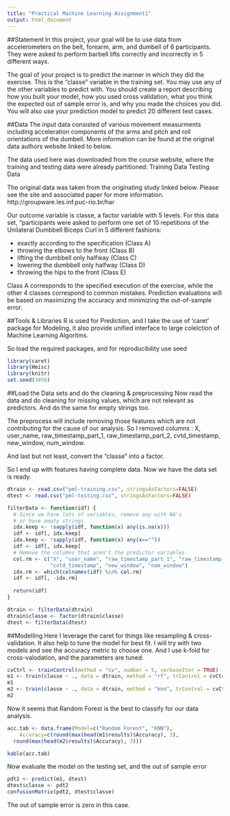```yaml
---
title: "Practical Machine Learning Assignment1"
output: html_document
---
```

##Statement
In this project, your goal will be to use data from accelerometers on the belt, forearm, arm, and dumbell of 6 participants. 
They were asked to perform barbell lifts correctly and incorrectly in 5 different ways.

The goal of your project is to predict the manner in which they did the exercise. This is the "classe" variable in the training set. You may use any of the other variables to predict with. You should create a report describing how you built your model, how you used cross validation, what you think the expected out of sample error is, and why you made the choices you did. You will also use your prediction model to predict 20 different test cases. 



##Data
The input data consisted of various movement measurments including acceleration components of the arms and pitch and roll orientations of the dumbell. More information can be found at the original data authors website linked to below.

The data used here was downloaded from the course website, where the training and testing data were already partitioned:
Training Data
Testing Data

The original data was taken from the originating study linked below. Please see the site and associated paper for more information. http://groupware.les.inf.puc-rio.br/har

Our outcome variable is classe, a factor variable with 5 levels. For this data set, participants were asked to perform one set of 10 repetitions of the Unilateral Dumbbell Biceps Curl in 5 different fashions:

* exactly according to the specification (Class A)
* throwing the elbows to the front (Class B)
* lifting the dumbbell only halfway (Class C)
* lowering the dumbbell only halfway (Class D)
* throwing the hips to the front (Class E)

Class A corresponds to the specified execution of the exercise, while the other 4 classes correspond to common mistakes.
Prediction evaluations will be based on maximizing the accuracy and minimizing the out-of-sample error.



##Tools & Libraries
R is used for Prediction, and I take the use of 'caret' package for Modeling, it also provide unified interface to large colelction of Machine Learning Algoritms.

So load the required packages, and for reproducibility use seed

```r
library(caret)
library(Hmisc)
library(knitr)
set.seed(3456)
```

##Load the Data sets and do the cleaning & preprocessing
Now read the data and do cleaning for missing values, which are not relevant as predictors. And do the same for empty strings too.

The preprocess will include removing those features which are not contributing for the cause of our analysis. So I removed columns : X, user_name, raw_timestamp_part_1, raw_timestamp_part_2, cvtd_timestamp, new_window, num_window. 

And last but not least, convert the "classe" into a factor.

So I end up with features having complete data. Now we have the data set is ready.
  
```r
dtrain <- read.csv("pml-training.csv", stringsAsFactors=FALSE)
dtest <- read.csv("pml-testing.csv", stringsAsFactors=FALSE)

filterData <- function(idf) {
  # Since we have lots of variables, remove any with NA's
  # or have empty strings
  idx.keep <- !sapply(idf, function(x) any(is.na(x)))
  idf <- idf[, idx.keep]
  idx.keep <- !sapply(idf, function(x) any(x==""))
  idf <- idf[, idx.keep]
  # Remove the columns that aren't the predictor variables
  col.rm <- c("X", "user_name", "raw_timestamp_part_1", "raw_timestamp_part_2", 
              "cvtd_timestamp", "new_window", "num_window")
  idx.rm <- which(colnames(idf) %in% col.rm)
  idf <- idf[, -idx.rm]
  
  return(idf)
}

dtrain <- filterData(dtrain)
dtrain$classe <- factor(dtrain$classe)
dtest <- filterData(dtest)

```

##Modelling 
Here I leverage the caret for things like resampling & cross-validation. It also help to tune the model for best fit.
I will try with two models and see the accuracy metric to choose one. And I use k-fold for cross-valodation, and the parameters are tuned.

```r
cvCtrl <- trainControl(method = "cv", number = 5, verboseIter = TRUE)
m1 <- train(classe ~ ., data = dtrain, method = "rf", trControl = cvCtrl)
m1
m2 <- train(classe ~ ., data = dtrain, method = "knn", trControl = cvCtrl)
m2
```

Now it seems that Random Forest is the best to classify for our data analysis. 

```r
acc.tab <- data.frame(Model=c("Random Forest", "KNN"),
    Accuracy=c(round(max(head(m1$results)$Accuracy), 3),
  round(max(head(m2$results)$Accuracy), 3)))

kable(acc.tab)

```

Now evaluate the model on the testing set, and the out of sample error
```r
pdt2 <- predict(m1, dtest)
dtest$classe <- pdt2
confusionMatrix(pdt2, dtest$classe)
```

The out of sample error is zero in this case.